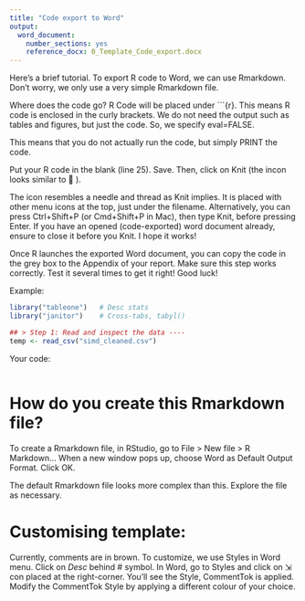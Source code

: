 ```yaml
---
title: "Code export to Word"
output:
  word_document:
    number_sections: yes
    reference_docx: 0_Template_Code_export.docx
---
```


Here's a brief tutorial. To export R code to Word, we can use Rmarkdown. Don't worry, we only use a very simple Rmarkdown file. 

Where does the code go? R Code will be placed under ```{r}. This means R code is enclosed in the curly brackets. We do not need the output such as tables and figures, but just the code. So, we specify eval=FALSE.

This means that you do not actually run the code, but simply PRINT the code. 

Put your R code in the blank (line 25). Save. Then, click on Knit (the incon looks similar to 🧵 ).

The icon resembles a needle and thread as Knit implies. It is placed with other menu icons at the top, just under the filename. Alternatively, you can press Ctrl+Shift+P (or Cmd+Shift+P in Mac), then type Knit, before pressing Enter. If you have an opened (code-exported) word document already, ensure to close it before you Knit. I hope it works!

Once R launches the exported Word document, you can copy the code in the grey box to the Appendix of your report. Make sure this step works correctly. Test it several times to get it right! Good luck!

Example:
```r
library("tableone")   # Desc stats
library("janitor")    # Cross-tabs, tabyl()

## > Step 1: Read and inspect the data ----
temp <- read_csv("simd_cleaned.csv")
```

Your code:
```r



```

# How do you create this Rmarkdown file?

To create a Rmarkdown file, in RStudio, go to File > New file > R Markdown...
When a new window pops up, choose Word as Default Output Format. Click OK.

The default Rmarkdown file looks more complex than this. Explore the file as necessary.

# Customising template:

Currently, comments are in brown. To customize, we use Styles in Word menu.
Click on *Desc* behind # symbol. In Word, go to Styles and click on ⇲ con placed at the right-corner. You’ll see the Style, CommentTok is applied. 
Modify the CommentTok Style by applying a different colour of your choice.
